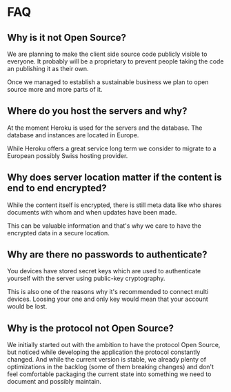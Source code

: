# FAQ

## Why is it not Open Source?

We are planning to make the client side source code publicly visible to everyone. It probably will be a proprietary to prevent people taking the code an publishing it as their own.

Once we managed to establish a sustainable business we plan to open source more and more parts of it.

## Where do you host the servers and why?

At the moment Heroku is used for the servers and the database. The database and instances are located in Europe.

While Heroku offers a great service long term we consider to migrate to a European possibly Swiss hosting provider.

## Why does server location matter if the content is end to end encrypted?

While the content itself is encrypted, there is still meta data like who shares documents with whom and when updates have been made.

This can be valuable information and that's why we care to have the encrypted data in a secure location.

## Why are there no passwords to authenticate?

You devices have stored secret keys which are used to authenticate yourself with the server using public-key cryptography.

This is also one of the reasons why it's recommended to connect multi devices. Loosing your one and only key would mean that your account would be lost.

## Why is the protocol not Open Source?

We initially started out with the ambition to have the protocol Open Source, but noticed while developing the application the protocol constantly changed. And while the current version is stable, we already plenty of optimizations in the backlog (some of them breaking changes) and don't feel comfortable packaging the current state into something we need to document and possibly maintain.
